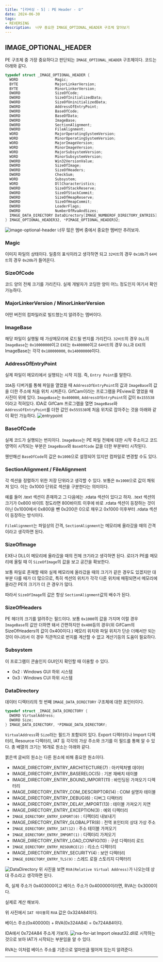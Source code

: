 ```yaml
---
title: "[리버싱 - 5] : PE Header - ②"
date: 2024-06-30
tags:
- REVERSING
description:  너무 중요한 IMAGE_OPTIONAL_HEADER 구조체 알아보기
---
```

## IMAGE_OPTIONAL_HEADER
PE 구조체 중 가장 중요하다고 판단되는 `IMAGE_OPTIONAL_HEADER` 구조체이다. 코드는 아래와 같다.
```cpp
typedef struct _IMAGE_OPTIONAL_HEADER {
  WORD                 Magic;
  BYTE                 MajorLinkerVersion;
  BYTE                 MinorLinkerVersion;
  DWORD                SizeOfCode;
  DWORD                SizeOfInitializedData;
  DWORD                SizeOfUninitializedData;
  DWORD                AddressOfEntryPoint;
  DWORD                BaseOfCode;
  DWORD                BaseOfData;
  DWORD                ImageBase;
  DWORD                SectionAlignment;
  DWORD                FileAlignment;
  WORD                 MajorOperatingSystemVersion;
  WORD                 MinorOperatingSystemVersion;
  WORD                 MajorImageVersion;
  WORD                 MinorImageVersion;
  WORD                 MajorSubsystemVersion;
  WORD                 MinorSubsystemVersion;
  DWORD                Win32VersionValue;
  DWORD                SizeOfImage;
  DWORD                SizeOfHeaders;
  DWORD                CheckSum;
  WORD                 Subsystem;
  WORD                 DllCharacteristics;
  DWORD                SizeOfStackReserve;
  DWORD                SizeOfStackCommit;
  DWORD                SizeOfHeapReserve;
  DWORD                SizeOfHeapCommit;
  DWORD                LoaderFlags;
  DWORD                NumberOfRvaAndSizes;
  IMAGE_DATA_DIRECTORY DataDirectory[IMAGE_NUMBEROF_DIRECTORY_ENTRIES];
} IMAGE_OPTIONAL_HEADER32, *PIMAGE_OPTIONAL_HEADER32;
```
![image-optional-header](/images/post-08/image-optional-header.png)
너무 많은 멤버 중에서 중요한 멤버만 추려보자.
### Magic
이미지 파일의 상태이다. 일종의 표식이라고 생각하면 되고 `32비트`의 경우 `0x10b`가 `64비트`의 경우 `0x20b`가 들어온다.
### SizeOfCode
코드 양의 전체 크기를 가리킨다. 실제 개발자가 코딩한 양이 어느 정도인지 여기서 확인 가능하다.

### MajorLinkerVersion / MinorLinkerVersion

어떤 버전의 컴파일러로 빌드했는지 알려주는 멤버이다.

### ImageBase
해당 파일이 실행될 때 가상메모리에 로드될 번지를 가리킨다. `32비트`의 경우 `DLL`의 `ImageBase`는 `0x10000000`이고 `EXE`는 `0x400000`이고
`64비트`의 경우 `DLL`과 `EXE`의 ImageBase는 각각 `0x180000000`, `0x140000000`이다.

### AddressOfEntryPoint
실제 파일이 메모리에서 실행되는 시작 지점. 즉, `Entry Point`를 말한다.

`IDA`등 디버거를 통해 파일을 열었을 때 `AddressOfEntryPoint`의 값과 `ImageBase`의 값을 더한 주소에 처음 위치 시켜준다.
GifCam이라는 프로그램을 PEview로 열었을 때 사진이 위에 있다. `ImageBase`는 `0x400000`, `AddressOfEntryPoint`의 값이 `0x155538`이라고 적혀있다.
IDA로 GifCam 프로그램을 열면 `ImageBase`와 `AddressOfEntryPoint`를 더한 값인 `0x555538`에 처음 위치로 잡아주는 것을 아래와 같이 확인 가능하다.
![entrypoint](/images/post-08/entrypoint.png)

### BaseOfCode
실제 코드가 실행되는 번지이다. `ImageBase`는 PE 파일 전체에 대한 시작 주소이고 코드 영역이 시작되는 부분은 `ImageBase`와 `BaseOfCode` 값을 더한 부분부터 시작된다.

웬만해선 `BaseOfCode`의 값은 `0x1000`으로 설정되어 있지만 컴파일로 변경할 수도 있다.

### SectionAlignment / FileAlignment
각 섹션을 정렬하기 위한 저장 단위라고 생각할 수 있다. 보통은 `0x1000`으로 값이 채워져 있다. 이는 0x1000 단위로 섹션을 구분한다는 의미이다.

예를 들어 .text 섹션이 존재하고 그 다음에는 .rdata 섹션이 있다고 하자. .text 섹션의 크기가 0x800 바이트 정도라면 800바이트 이후에 바로 .rdata 섹션이 등장하는 것이 아닌
0x1000에서 0x800을 뺀 0x200은 0으로 채우고 0x1000 이후부터 .rdata 섹션이 등장하는 방식이다.

`FileAlignment`는 파일상의 간격, `SectionAlignment`는 메모리에 올라갔을 때의 간격이라고 생각하면 된다.

### SizeOfImage
EXE나 DLL이 메모리에 올라갔을 때의 전체 크기라고 생각하면 된다. 로더가 PE를 메모리에 올릴 때 이 `SizeOfImage`의 값을 보고 공간을 확보한다.

보통 파일로 존재할 때와 실제 메모리에 올라갔을 때의 크기가 같은 경우도 있겠지만 대부분 다를 때가 더 많으므로, 특히 섹션의 위치가 각각 다른 위치에
매핑되면서 메모리에 올라간 PE의 크기가 더 큰 경우가 많다.

따라서 `SizeOfImage`의 값은 항상 `SectionAlignment`값의 배수가 된다.

### SizeOfHeaders
PE 헤더의 크기를 알려주는 필드이다. 보통 `0x1000`의 값을 가지며 이럴 경우 `ImageBase`의 값만 더하면 돼서 간편하지만
`0x400`등의 경우(위 GifCam의 SizeOfHeaders의 값이 0x400이다.)
메모리 위치와 파일 위치가 단순 더해서만 되는 것이 아니라서 이 경우 직관적으로 번지를 계산할 수 없고 계산기등의 도움이 필요하다.

### Subsystem
이 프로그램이 콘솔인지 GUI인지 확인할 때 이용할 수 있다.
- 0x2 : Windows GUI 하위 시스템
- 0x3 : Windows CUI 하위 시스템

### DataDirectory
데이터 디렉터리의 첫 번째 `IMAGE_DATA_DIRECTORY` 구조체에 대한 포인터이다.
```cpp
typedef struct _IMAGE_DATA_DIRECTORY {
  DWORD VirtualAddress;
  DWORD Size;
} IMAGE_DATA_DIRECTORY, *PIMAGE_DATA_DIRECTORY;
```
`VirtualAddress`와 `Size`라는 필드가 포함되어 있다. Export 디렉터리나 Import 디렉터리, Resource 디렉터리, IAT 등 각각의 가상 주소와 크기를 이 필드를 통해 알 수 있다.
총 배열의 크기는 16개로 원소는 아래와 같다.

붉은색 글씨의 원소는 다른 원소에 비해 중요한 원소이다.

- IMAGE_DIRECTORY_ENTRY_ARCHITECTURE(7) : 아키텍처별 데이터
- IMAGE_DIRECTORY_ENTRY_BASERELOC(5) : 기본 재배치 테이블
- IMAGE_DIRECTORY_ENTRY_BOUND_IMPORT(11) : 바인딩된 가져오기 디렉터리
- IMAGE_DIRECTORY_ENTRY_COM_DESCRIPTOR(14) : COM 설명자 테이블
- IMAGE_DIRECTORY_ENTRY_DEBUG(6) : 디버그 디렉터리
- IMAGE_DIRECTORY_ENTRY_DELAY_IMPORT(13) : 테이블 가져오기 지연
- IMAGE_DIRECTORY_ENTRY_EXCEPTION(3) : 예외 디렉터리
- `IMAGE_DIRECTORY_ENTRY_EXPORT(0)` : 디렉터리 내보내기
- IMAGE_DIRECTORY_ENTRY_GLOBALPTR(8) : 전역 포인터의 상대 가상 주소
- `IMAGE_DIRECTORY_ENTRY_IAT(12)` : 주소 테이블 가져오기
- `IMAGE_DIRECTORY_ENTRY_IMPORT(1)` : 디렉터리 가져오기
- IMAGE_DIRECTORY_ENTRY_LOAD_CONFIG(10) : 구성 디렉터리 로드
- `IMAGE_DIRECTORY_ENTRY_RESOURCE(2)` : 리소스 디렉터리
- IMAGE_DIRECTORY_ENTRY_SECURITY(4) : 보안 디렉터리
- `IMAGE_DIRECTORY_ENTRY_TLS(9)` : 스레드 로컬 스토리지 디렉터리

![DataDirectory](/images/post-08/DataDirectory.png)
위 사진을 보면 `RVA(Relative Virtual Address)`가 나오는데 상대 주소라고 생각하면 된다.

즉, 실제 주소가 0x403000이고 베이스 주소가 0x400000이라면, RVA는 0x3000이다.

실제로 계산 해보자.

위 사진에서 `IAT 테이블`의 `RVA` 값은 0x324A84이다. 

베이스 주소(0x400000) + RVA(0x324A84) = 0x724A84이다.

IDA에서 0x724A84 주소게 가보자.
![rva-for-iat](/images/post-08/rva-for-iat.png)
Import oleaut32.dll로 시작하는 것으로 보아 IAT가 시작되는 부분임을 알 수 있다.

RVA는 이처럼 베이스 주소를 기준으로 얼마만큼 떨어져 있는지 알려준다.
***